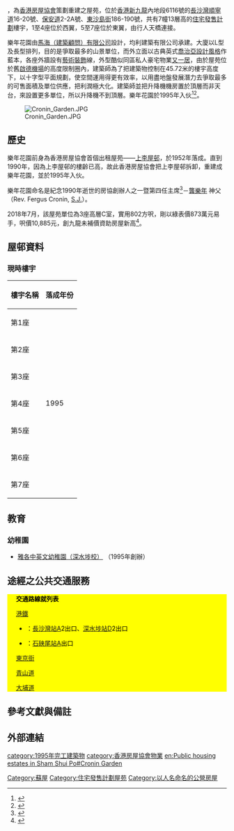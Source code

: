 {{noteTA
|1=zh:佐治;zh-hans:乔治;zh-hk:佐治;zh-sg:乔治;zh-tw:喬治;zh-cn:乔治
}}
{{HKPublicHousing |
| authority = HKHS
| photo = Cronin Gardens.jpg
| phototitle = 樂年花園<br>Cronin Garden
| district = 深水埗區
| type = 3A
| year = 1995
| blocknumber = 7
| rentalflats = 728
| flatsize = 491 - 911
| household = 
| auth = 
| website = [https://www.hkhs.com/tc/housing_archive/id/1 樂年花園]
}}

{{engname|樂年花園|Cronin Garden}}，為[[香港房屋協會|香港房屋協會]]策劃重建之屋苑，位於[[香港|香港]][[新九龍|新九龍]]內地段6116號的[[長沙灣|長沙灣]][[順寧道|順寧道]]16-20號、[[保安道|保安道]]2-2A號、[[東沙島街|東沙島街]]186-190號，共有7幢13層高的[[住宅發售計劃|住宅發售計劃]]樓宇，1至4座位於西翼，5至7座位於東翼，由行人天橋連接。

樂年花園由[[馬海（建築顧問）有限公司|馬海（建築顧問）有限公司]]設計，均利建築有限公司承建。大廈以L型及長型排列，目的是爭取最多的山景單位，而外立面以古典英式[[佐治時代建築|喬治亞設計風格]]作藍本，各座外牆設有[[裝飾藝術風格|藝術裝飾]]線，外型酷似同區私人豪宅物業[[又一居|又一居]]，由於屋苑位於舊[[啟德機場|啟德機場]]的高度限制圈內，建築師為了把建築物控制在45.72米的樓宇高度下，以十字型平面規劃，使空間運用得更有效率，以用盡地盤發展潛力去爭取最多的可售面積及單位供應，把利潤極大化。建築師並把升降機機房置於頂層而非天台，來設置更多單位，所以升降機不到頂層。樂年花園於1995年入伙<ref>{{Cite web |url=http://www.valuers.hk/blog/property-valuation-land-premium/69 |title=樂年花園 |accessdate=2009-11-12 |archive-date=2009-10-01 |archive-url=https://web.archive.org/web/20091001063259/http://www.valuers.hk/blog/property-valuation-land-premium/69 |dead-url=yes }}</ref><ref>{{Cite web |url=http://www.hkhs.com/chi/business/21.asp?contentid=1&estid=21 |title=樂年花園 |access-date=2008-05-26 |archive-url=https://web.archive.org/web/20080618141023/http://www.hkhs.com/chi/business/21.asp?contentid=1&estid=21 |archive-date=2008-06-18 |dead-url=yes }}</ref>。

[[File:Cronin_Garden.JPG|thumb]]

==歷史==
樂年花園前身為香港房屋協會首個出租屋苑——[[上李屋邨|上李屋邨]]，於1952年落成。直到1990年，因為上李屋邨的樓齡已高，故此香港房屋協會把上李屋邨拆卸，重建成樂年花園，並於1995年入伙。

樂年花園命名是紀念1990年逝世的房協創辦人之一暨第四任主席<ref>{{cite book | title=香港房屋協會70週年紀念特刊 | publisher=[[香港房屋協會|香港房屋協會]] | location=香港 | isbn=9789889854676 | pages=第15頁 |date=2018年|language=zh-hk}}</ref>－[http://archives.catholic.org.hk/In%20Memoriam/Clergy-Brother/F-Cronin.htm 龔樂年] {{Wayback|url=http://archives.catholic.org.hk/In%20Memoriam/Clergy-Brother/F-Cronin.htm |date=20191202150458 }}神父（Rev. Fergus Cronin, [[耶穌會|S.J.]]）。

2018年7月，該屋苑單位為3座高層C室，實用802方呎，剛以綠表價873萬元易手，呎價10,885元，創九龍未補價資助房屋新高<ref>{{Cite web |url=https://hk.finance.appledaily.com/finance/realtime/article/20180729/58501583 |title=樂年花園綠表873萬貴絕九龍居屋王 |access-date=2018-07-30 |archive-date=2018-07-30 |archive-url=https://web.archive.org/web/20180730082528/https://hk.finance.appledaily.com/finance/realtime/article/20180729/58501583 |dead-url=no }}</ref>。

==屋邨資料==
===現時樓宇===
{| class="wikitable" style="text-align: center"
|-
! 樓宇名稱 !! 落成年份 
|-
| 第1座 || rowspan="7" | 1995
|-
| 第2座
|-
| 第3座
|-
| 第4座
|-
| 第5座
|-
| 第6座
|-
| 第7座
|}

== 教育 ==
=== 幼稚園 ===
*[http://www.jameskg.edu.hk 雅各中英文幼稚園（深水埗校）] {{Wayback|url=http://www.jameskg.edu.hk/ |date=20201124031705 }}（1995年創辦）

==途經之公共交通服務==
{{stack begin | align=center | clear=false | float=center}}
<div class="NavFrame collapsed" style="color: black; background-color: #FFFF00; margin: 0 auto; padding: 0 10px; text-align: left;"><div class="NavHead" style="background-color: #FFFF00; margin: 0 auto; padding: 0 10px; font-weight:normal;">'''交通路線就列表'''</div><div class="NavContent" style="background-color: #FFFF00; margin: 0 auto; padding: 0 10px;">
;[[港鐵|港鐵]]
*{{港鐵路線標誌|TWL}}：[[長沙灣站|長沙灣站]]A2出口、[[深水埗站|深水埗站]]D2出口
*{{港鐵路線標誌|KTL}}：[[石硤尾站|石硤尾站]]A出口
;[[東京街|東京街]]
{{九龍新界巴士簡單列表|2|2A|202|702S}}
{{過海隧道巴士簡單列表|112|970}}
;[[青山道|青山道]]
{{九龍新界巴士簡單列表|2B|2F|6D|6P|31B|36A|72|86|86A|86C|702|702A|796C}}
{{過海隧道巴士簡單列表|112|118|118P|970|N118|N122}}
{{九龍專線小巴簡單列表|42}}
{{新界專線小巴簡單列表|411}}

;[[大埔道|大埔道]]
{{九龍新界巴士簡單列表|72|81}}
</div></div>
{{stack end}}

== 參考文獻與備註 ==
{{reflist}}

==外部連結==
{{commonscat-inline|Cronin Garden}}

{{DEFAULTSORT: cronin garden}}

[[Category:蘇屋|Category:蘇屋]]
[[Category:住宅發售計劃屋苑|Category:住宅發售計劃屋苑]]
[[Category:以人名命名的公營房屋|Category:以人名命名的公營房屋]]
[[category:1995年完工建築物|category:1995年完工建築物]]
[[category:香港房屋協會物業|category:香港房屋協會物業]]
[[en:Public_housing_estates_in_Sham_Shui_Po#Cronin_Garden|en:Public housing estates in Sham Shui Po#Cronin Garden]]